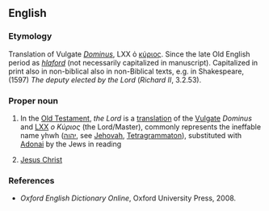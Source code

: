 ==English==
{{merge|Lord}}
===Etymology===
Translation of Vulgate ''[[Dominus]]'', LXX ὁ [[κύριος]]. Since the late Old English period as ''[[hlaford]]'' (not necessarily capitalized in manuscript). 
Capitalized in print also in non-biblical also in non-Biblical texts, e.g. in Shakespeare, (1597) ''The deputy elected by the Lord'' (''Richard II'', 3.2.53). 

===Proper noun===
{{en-proper noun|sg=[[the|The]] [[Lord]]}}

# {{biblical}} In the [[Old Testament]], ''the Lord'' is a [[translation]] of the [[Vulgate]] ''Dominus'' and [[LXX]] ''ο Κύριος'' (the Lord/Master), commonly represents the ineffable name yhwh ([[יהוה]], see [[Jehovah]], [[Tetragrammaton]]), substituted with [[Adonai]] by the Jews in reading
# {{biblical}} [[Jesus Christ]]

===References===
* ''Oxford English Dictionary Online'', Oxford University Press, 2008.